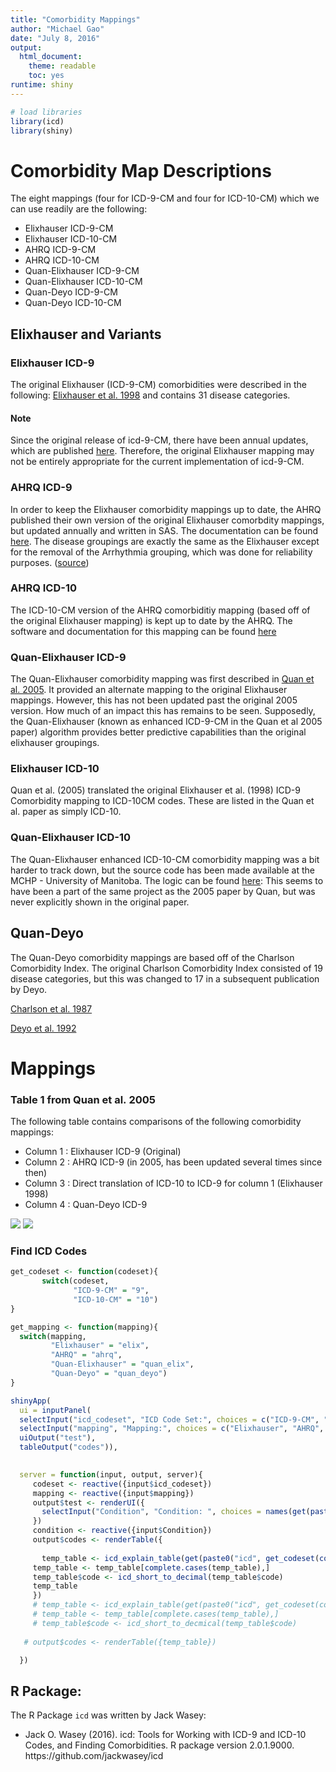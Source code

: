 ```yaml
---
title: "Comorbidity Mappings"
author: "Michael Gao"
date: "July 8, 2016"
output: 
  html_document:
    theme: readable
    toc: yes
runtime: shiny
---
```


```r
# load libraries
library(icd)
library(shiny)
```

# Comorbidity Map Descriptions
The eight mappings (four for ICD-9-CM and four for ICD-10-CM) which we can use readily are the following:

* Elixhauser ICD-9-CM
* Elixhauser ICD-10-CM
* AHRQ ICD-9-CM
* AHRQ ICD-10-CM
* Quan-Elixhauser ICD-9-CM
* Quan-Elixhauser ICD-10-CM
* Quan-Deyo ICD-9-CM
* Quan-Deyo ICD-10-CM

## Elixhauser and Variants
### Elixhauser ICD-9
The original Elixhauser (ICD-9-CM) comorbidities were described in the following: [Elixhauser et al. 1998](http://www.ncbi.nlm.nih.gov/pubmed/9431328) and contains 31 disease categories.

#### Note
Since the original release of icd-9-CM, there have been annual updates, which are published [here](https://www.cms.gov/Medicare/Coding/ICD9ProviderDiagnosticCodes/codes.html). Therefore, the original Elixhauser mapping may not be entirely appropriate for the current implementation of icd-9-CM. 

### AHRQ ICD-9
In order to keep the Elixhauser comorbidity mappings up to date, the AHRQ published their own version of the original Elixhauser comorbdity mappings, but updated annually and written in SAS. The documentation can be found [here](http://www.hcup-us.ahrq.gov/toolssoftware/comorbidity/comorbidity.jsp).
The disease groupings are exactly the same as the Elixhauser except for the removal of the Arrhythmia grouping, which was done for reliability purposes. ([source](https://www.hcup-us.ahrq.gov/tech_assist/faq.jsp))

### AHRQ ICD-10
The ICD-10-CM version of the AHRQ comorbiditiy mapping (based off of the original Elixhauser mapping) is kept up to date by the AHRQ. The software and documentation for this mapping can be found [here](https://www.hcup-us.ahrq.gov/toolssoftware/ccs10/ccs10.jsp)


### Quan-Elixhauser ICD-9
The Quan-Elixhauser comorbidity mapping was first described in [Quan et al. 2005](http://www.ncbi.nlm.nih.gov/pubmed/16224307). It provided an alternate mapping to the original Elixhauser mappings. However, this has not been updated past the original 2005 version. How much of an impact this has remains to be seen. Supposedly, the Quan-Elixhauser (known as enhanced ICD-9-CM in the Quan et al 2005 paper) algorithm provides better predictive capabilities than the original elixhauser groupings. 

### Elixhauser ICD-10
Quan et al. (2005) translated the original Elixhauser et al. (1998) ICD-9 Comorbidity mapping to ICD-10CM codes. These are listed in the Quan et al. paper as simply ICD-10. 

### Quan-Elixhauser ICD-10
The Quan-Elixhauser enhanced ICD-10-CM comorbidity mapping was a bit harder to track down, but the source code has been made available at the MCHP - University of Manitoba. The logic can be found [here](http://mchp-appserv.cpe.umanitoba.ca/Upload/SAS/ICD10_EX.sas.txt): This seems to have been a part of the same project as the 2005 paper by Quan, but was never explicitly shown in the original paper. 


## Quan-Deyo
The Quan-Deyo comorbidity mappings are based off of the Charlson Comorbidity Index. The original Charlson Comorbidity Index consisted of 19 disease categories, but this was changed to 17 in a subsequent publication by Deyo.

[Charlson et al. 1987](http://www.ncbi.nlm.nih.gov/pubmed/3558716)

[Deyo et al. 1992](http://www.ncbi.nlm.nih.gov/pubmed/1607900)

# Mappings

### Table 1 from Quan et al. 2005
The following table contains comparisons of the following comorbidity mappings:

* Column 1 : Elixhauser ICD-9 (Original)
* Column 2 : AHRQ ICD-9 (in 2005, has been updated several times since then)
* Column 3 : Direct translation of ICD-10 to ICD-9 for column 1 (Elixhauser 1998)
* Column 4 : Quan-Deyo ICD-9 

![](icd91.PNG)
![](icd92.PNG)

### Find ICD Codes 
```r
get_codeset <- function(codeset){
       switch(codeset,
              "ICD-9-CM" = "9",
              "ICD-10-CM" = "10")
}

get_mapping <- function(mapping){
  switch(mapping,
         "Elixhauser" = "elix",
         "AHRQ" = "ahrq",
         "Quan-Elixhauser" = "quan_elix",
         "Quan-Deyo" = "quan_deyo")
}

```

```r
shinyApp(
  ui = inputPanel(
  selectInput("icd_codeset", "ICD Code Set:", choices = c("ICD-9-CM", "ICD-10-CM"), selected = "ICD-9-CM"),
  selectInput("mapping", "Mapping:", choices = c("Elixhauser", "AHRQ", "Quan-Elixhauser", "Quan-Deyo"), selected = "Elixhauser"),
  uiOutput("test"),
  tableOutput("codes")),

  
  server = function(input, output, server){
     codeset <- reactive({input$icd_codeset})
     mapping <- reactive({input$mapping})
     output$test <- renderUI({
       selectInput("Condition", "Condition: ", choices = names(get(paste0("icd",get_codeset(codeset()),"_map_",get_mapping(mapping())))), selected = NULL)
     })
     condition <- reactive({input$Condition})
     output$codes <- renderTable({
       
       temp_table <- icd_explain_table(get(paste0("icd", get_codeset(codeset()), "_map_", get_mapping(mapping())))[[condition()]])
     temp_table <- temp_table[complete.cases(temp_table),]
     temp_table$code <- icd_short_to_decimal(temp_table$code)
     temp_table
     })
     # temp_table <- icd_explain_table(get(paste0("icd", get_codeset(codeset()), "_map_", get_mapping(mapping())))[[condition()]])
     # temp_table <- temp_table[complete.cases(temp_table),]
     # temp_table$code <- icd_short_to_decmical(temp_table$code)
     
   # output$codes <- renderTable({temp_table})

  })

```

## R Package:
The R Package `icd` was written by Jack Wasey:

* Jack O. Wasey (2016). icd: Tools for Working with ICD-9
  and ICD-10 Codes, and Finding Comorbidities. R package
  version 2.0.1.9000. https://github.com/jackwasey/icd